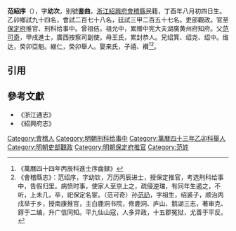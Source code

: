 '''范紹序'''（{{bd|1597年|9月13日|？}}），字'''幼次'''，别號'''鉴曲'''，[[浙江|浙江]][[紹興府|紹興府]][[會稽縣|會稽縣]]民籍，丁酉年八月初四日生。乙卯鄉試九十四名，會試二百七十八名，廷試三甲二百五十七名。吏部觀政。官至[[保定府|保定府]]推官、刑科给事中。曾祖佶。祖允中，累赠中宪大夫湖廣黄州府知府。父[[范可奇|范可奇]]，甲戌進士，廣西按察司副使。母王氏，累封恭人。兄绍箕、绍尧、绍中。维达，癸卯亞魁。継仁，癸卯舉人。娶来氏，子禧、禶<ref>《萬曆四十四年丙辰科進士序齒録》</ref><ref>《會稽縣志》：范绍序，字幼钦，万历丙辰进士，授保定推官，考选刑科给事中，告假归里。病愤时事，使家人至京上之，疏侵逆璫，有同年生遏之，不听，上未几，卒，祀保定名宦。（范可奇）孙[[范礽|范礽]]，字祖生，绍裘子，顺治丙戌举于乡，授南康推官，主白鹿洞书院，修鹿洞、庐山、鹅湖三志，著审克、錞于二编，升广信同知。平九仙山寇，人多异政，十五郡冤狱，尤善于平反。</ref>。

==引用==
{{reflist}}

==參考文獻==
*《浙江通志》
*《紹興府志》

{{萬曆四十四年丙辰科殿試金榜}}
{{DEFAULTSORT:Fan范}}
[[Category:會稽人|Category:會稽人]]
[[Category:明朝刑科给事中|Category:明朝刑科给事中]]
[[Category:萬曆四十三年乙卯科舉人|Category:萬曆四十三年乙卯科舉人]]
[[Category:明朝吏部觀政|Category:明朝吏部觀政]]
[[Category:明朝保定府推官|Category:明朝保定府推官]]
[[Category:范姓|Category:范姓]]